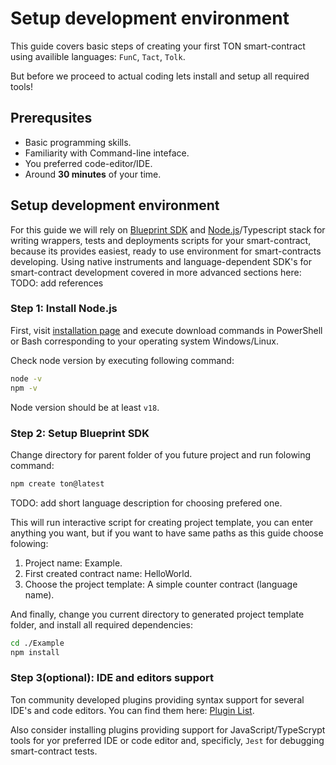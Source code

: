 # Setup development environment

This guide covers basic steps of creating your first TON smart-contract using availible languages: `FunC`, `Tact`, `Tolk`.

But before we proceed to actual coding lets install and setup all required tools!

## Prerequsites

 - Basic programming skills.
 - Familiarity with Command-line inteface.
 - You preferred code-editor/IDE.
 - Around __30 minutes__ of your time.

## Setup development environment

For this guide we will rely on [Blueprint SDK](https://github.com/ton-org/blueprint) and [Node.js](https://nodejs.org/en)/Typescript stack for writing wrappers, tests and deployments scripts for your smart-contract, because its provides easiest, ready to use environment for smart-contracts developing. Using native instruments and language-dependent SDK's for smart-contract development covered in more advanced sections here: TODO: add references

### Step 1: Install Node.js

First, visit [installation page](https://nodejs.org/en/download) and execute download commands in PowerShell or Bash corresponding to your operating system Windows/Linux. 

Check node version by executing following command:

```bash
node -v
npm -v
```
Node version should be at least `v18`. 

### Step 2: Setup Blueprint SDK

Change directory for parent folder of you future project and run folowing command:

```bash
npm create ton@latest
```

TODO: add short language description for choosing prefered one.

This will run interactive script for creating project template, you can enter anything you want, but if you want to have same paths as this guide choose folowing:
1. Project name: Example.
2. First created contract name: HelloWorld.
3. Choose the project template: A simple counter contract (language name).

And finally, change you current directory to generated project template folder, and install all required dependencies:

```bash
cd ./Example
npm install
```

### Step 3(optional): IDE and editors support

Ton community developed plugins providing syntax support for several IDE's and code editors. You can find them here: [Plugin List](https://docs.ton.org/v3/documentation/smart-contracts/getting-started/ide-plugins).

Also consider installing plugins providing support for JavaScript/TypeScrypt tools for yor preferred IDE or code editor and, specificly, `Jest` for debugging smart-contract tests.


